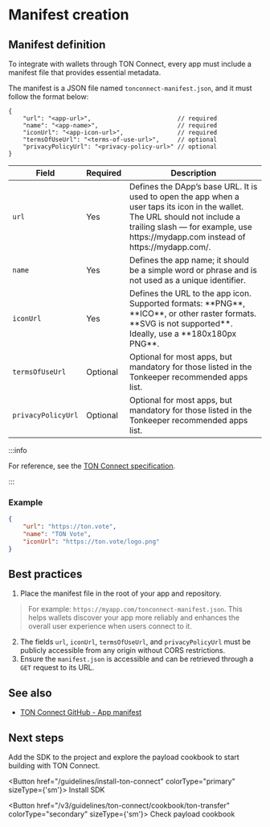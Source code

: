 
# Manifest creation

## Manifest definition

To integrate with wallets through TON Connect, every app must include a manifest file that provides essential metadata.

The manifest is a JSON file named `tonconnect-manifest.json`, and it must follow the format below:

```jsonc
{
    "url": "<app-url>",                        // required
    "name": "<app-name>",                      // required
    "iconUrl": "<app-icon-url>",               // required
    "termsOfUseUrl": "<terms-of-use-url>",     // optional
    "privacyPolicyUrl": "<privacy-policy-url>" // optional
}
```

<table className="manifest-table">
  <thead>
  <tr>
    <th>Field</th>
    <th>Required</th>
    <th>Description</th>
  </tr>
  </thead>
  <tbody>
  <tr>
    <td><code>url</code></td>
    <td>Yes</td>
    <td>Defines the DApp’s base URL. It is used to open the app when a user taps its icon in the wallet. The URL should not include a trailing slash — for example, use https://mydapp.com instead of https://mydapp.com/.</td>
  </tr>

  <tr>
    <td><code>name</code></td>
    <td>Yes</td>
    <td>Defines the app name; it should be a simple word or phrase and is not used as a unique identifier.</td>
  </tr>

  <tr>
    <td><code>iconUrl</code></td>
    <td>Yes</td>
    <td>Defines the URL to the app icon. Supported formats: **PNG**, **ICO**, or other raster formats. **SVG is not supported**. Ideally, use a **180x180px PNG**.</td>
  </tr>

  <tr>
    <td><code>termsOfUseUrl</code></td>
    <td>Optional</td>
    <td>Optional for most apps, but mandatory for those listed in the Tonkeeper recommended apps list.</td>
  </tr>

  <tr>
    <td><code>privacyPolicyUrl</code></td>
    <td>Optional</td>
    <td>Optional for most apps, but mandatory for those listed in the Tonkeeper recommended apps list.</td>
  </tr>
  </tbody>
</table>


:::info

For reference, see the [TON Connect specification](https://github.com/ton-blockchain/ton-connect/blob/main/requests-responses.md#app-manifest).

:::

### Example

```json
{
    "url": "https://ton.vote",
    "name": "TON Vote",
    "iconUrl": "https://ton.vote/logo.png"
}
```
## Best practices

1. Place the manifest file in the root of your app and repository.

> For example: `https://myapp.com/tonconnect-manifest.json`. This helps wallets discover your app more reliably and enhances the overall user experience when users connect to it.

2. The fields `url`, `iconUrl`, `termsOfUseUrl`, and `privacyPolicyUrl` must be publicly accessible from any origin without CORS restrictions.
3. Ensure the `manifest.json` is accessible and can be retrieved through a `GET` request to its URL.

## See also
- [TON Connect GitHub - App manifest](https://github.com/ton-blockchain/ton-connect/blob/main/requests-responses.md#app-manifest)

## Next steps
Add the SDK to the project and explore the payload cookbook to start building with TON Connect.

<Button href="/guidelines/install-ton-connect" colorType="primary" sizeType={'sm'}>
  Install SDK
</Button>


<Button href="/v3/guidelines/ton-connect/cookbook/ton-transfer" colorType="secondary" sizeType={'sm'}>
  Check payload cookbook
</Button>

<Feedback />
